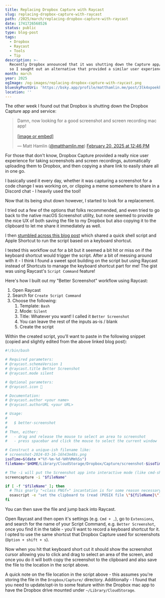 ```yaml
---
title: Replacing Dropbox Capture with Raycast
slug: replacing-dropbox-capture-with-raycast
path: /2025/march/replacing-dropbox-capture-with-raycast
date: 1741726568526
status: public
type: blog-post
tags:
  - Dropbox
  - Raycast
  - Tools
  - Tip
description: >-
  Recently Dropbox announced that it was shutting down the Capture app/service,
  so I sought out an alternative that provided a similar user experience!
month: march
year: 2025
ogImage: /og-images/replacing-dropbox-capture-with-raycast.png
blueskyPostUri: 'https://bsky.app/profile/matthamlin.me/post/3lk4xpoekkk2w'
location: ''
---
```



The other week I found out that Dropbox is shutting down the Dropbox Capture app and service:

<BlueskyPost src="https://bsky.app/profile/matthamlin.me/post/3limttz2gac2f">
  <blockquote className="bluesky-embed" data-bluesky-uri="at://did:plc:j73k5g4hr6qpkgwoalm3cfkh/app.bsky.feed.post/3limttz2gac2f" data-bluesky-cid="bafyreiaejxhximir35ldixx7nsbj73xy2zs77zorekotmwp5ifkwefl5va" data-bluesky-embed-color-mode="system"><p lang="en">Damn, now looking for a good screenshot and screen recording mac app!<br /><br /><a href="https://bsky.app/profile/did:plc:j73k5g4hr6qpkgwoalm3cfkh/post/3limttz2gac2f?ref_src=embed">[image or embed]</a></p>&mdash; Matt Hamlin (<a href="https://bsky.app/profile/did:plc:j73k5g4hr6qpkgwoalm3cfkh?ref_src=embed">@matthamlin.me</a>) <a href="https://bsky.app/profile/did:plc:j73k5g4hr6qpkgwoalm3cfkh/post/3limttz2gac2f?ref_src=embed">February 20, 2025 at 12:46 PM</a></blockquote>
</BlueskyPost>

For those that don't know, Dropbox Capture provided a really nice user experience for taking screenshots and screen recordings, automatically uploading them to Dropbox, and then copying a share link to easily share all in one go.

I basically used it every day, whether it was capturing a screenshot for a code change I was working on, or clipping a meme somewhere to share in a Discord chat - I heavily used the tool!

Now that its being shut down however, I started to look for a replacement.

I tried out a few of the options that folks recommended, and even tried to go back to the native macOS Screenshot utility, but none seemed to provide the nice UX of both saving the file to my Dropbox but also copying it to the clipboard to let me share it immediately as well.

I then [stumbled across this blog post](https://justin.searls.co/posts/simultaneously-save-and-copy-screenshots-on-the-mac/) which shared a quick shell script and Apple Shortcut to run the script based on a keyboard shortcut.

I tested this workflow out for a bit but it seemed a bit hit or miss on if the keyboard shortcut would trigger the script. After a bit of messing around with it - I think I found a sweet spot building on the script but using Raycast instead of Shortcuts to manage the keyboard shortcut part for me! The gist was using Raycast's `Script Command` feature!

Here's how I built out my "Better Screenshot" workflow using Raycast:

1. Open Raycast
2. Search for `Create Script Command`
3. Choose the following:
	1. Template: `Bash`
	2. Mode: `Silent`
	3. Title: Whatever you want! I called it `Better Screenshot`
	4. You can leave the rest of the inputs as-is / blank
	5. Create the script

Within the created script, you'll want to paste in the following snippet (copied and slightly edited from the above linked blog post):

```sh
#!/bin/bash

# Required parameters:
# @raycast.schemaVersion 1
# @raycast.title Better Screenshot
# @raycast.mode silent

# Optional parameters:
# @raycast.icon 🤖

# Documentation:
# @raycast.author <your name>
# @raycast.authorURL <your URL>

# Usage:
#
#   $ better-screenshot
#
# Then, either:
#   - drag and release the mouse to select an area to screenshot
#   - press spacebar and click the mouse to select the current window

# Construct a unique-ish filename like:
# screenshot-2024-03-16-16h43m48s.png
isoTime=$(date +"%Y-%m-%d-%Hh%Mm%Ss")
fileName="$HOME/Library/CloudStorage/Dropbox/Capture/screenshot-$isoTime.png"

# The -i will put the Screenshot app into interactive mode (like cmd-shift-4)
screencapture -i "$fileName"

if [ -f "$fileName" ]; then
  # This gnarly "«class PNGf»" incantation is for some reason necessary to copy the file
  osascript -e "set the clipboard to (read (POSIX file \"${fileName}\") as «class PNGf»)"
fi
```

You can then save the file and jump back into Raycast.

Open Raycast and then open it's settings (e.g. `Cmd + ,`), go to `Extensions`, and search for the name of your Script Command, e.g. `Better Screenshot`, once you find it in the table - you'll want to record a keyboard shortcut for it. I opted to use the same shortcut that Dropbox Capture used for screenshots (`Option + shift + s`).

Now when you hit that keyboard short cut it should show the screenshot cursor allowing you to click and drag to select an area of the screen, and once you do it will both copy the screenshot to the clipboard and also save the file to the location in the script above.

<Callout>

A quick note on the file location in the script above - this assumes you're storing the file in the `Dropbox/Capture/` directory. Additionally - I found that you need to update/opt-in to some feature within the Dropbox mac app to have the Dropbox drive mounted under `~/Library/CloudStorage`.

</Callout>
